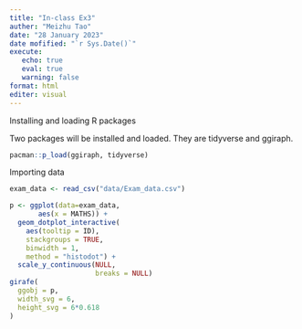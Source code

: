 ```yaml
---
title: "In-class Ex3"
auther: "Meizhu Tao"
date: "28 January 2023"
date mofified: "`r Sys.Date()`"
execute:
   echo: true
   eval: true
   warning: false
format: html
editer: visual
---
```


Installing and loading R packages

Two packages will be installed and loaded. They are tidyverse and ggiraph.

```r
pacman::p_load(ggiraph, tidyverse)

```

Importing data
```r
exam_data <- read_csv("data/Exam_data.csv")
```

```r
p <- ggplot(data=exam_data, 
       aes(x = MATHS)) +
  geom_dotplot_interactive(
    aes(tooltip = ID),
    stackgroups = TRUE, 
    binwidth = 1, 
    method = "histodot") +
  scale_y_continuous(NULL, 
                     breaks = NULL)
girafe(
  ggobj = p,
  width_svg = 6,
  height_svg = 6*0.618
)
```